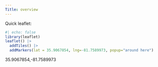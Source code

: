 ```yaml
---
Title: overview
---
```


Quick leaflet:

```r
#| echo: false
library(leaflet)
leaflet() |>
  addTiles() |>  
  addMarkers(lat = 35.9067854, lng=-81.7589973, popup="around here")
```

35.9067854,-81.7589973